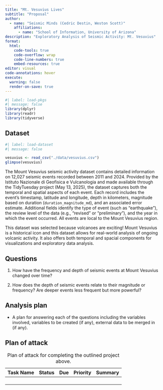 ```yaml
---
title: "Mt. Vesuvius Lives"
subtitle: "Proposal"
author:
  - name: "Seismic Minds (Cedric Destin, Weston Scott)"
    affiliations:
      - name: "School of Information, University of Arizona"
description: "Exploratory Analysis of Seismic Activity: Mt. Vesuvius"
format:
  html:
    code-tools: true
    code-overflow: wrap
    code-line-numbers: true
    embed-resources: true
editor: visual
code-annotations: hover
execute:
  warning: false
  render-on-save: true
---
```


```r
#| label: load-pkgs
#| message: false
library(dplyr)
library(readr)
library(tidyverse)
```

## Dataset

```r
#| label: load-dataset
#| message: false

vesuvius <- read_csv("./data/vesuvius.csv")
glimpse(vesuvius)
```

The Mount Vesuvius seismic activity dataset contains detailed information on 12,027 seismic events recorded between 2011 and 2024. Provided by the Istituto Nazionale di Geofisica e Vulcanologia and made available through the TidyTuesday project (May 13, 2025), the dataset captures both the temporal and spatial aspects of each event. Each record includes the event's timestamp, latitude and longitude, depth in kilometers, magnitude based on duration (`duration_magnitude_md`), and an associated error estimate. Additional fields identify the type of event (such as "earthquake"), the review level of the data (e.g., "revised" or "preliminary"), and the year in which the event occurred. All events are local to the Mount Vesuvius region.

This dataset was selected because volcanoes are exciting! Mount Vesuvius is a historical icon and this dataset allows for real-world analysis of ongoing volcanic activity. It also offers both temporal and spacial components for visualizations and exploratory data analysis.

## Questions

1.  How have the frequency and depth of seismic events at Mount Vesuvius changed over time?

2.  How does the depth of seismic events relate to their magnitude or frequency? Are deeper events less frequent but more powerful?

## Analysis plan

-   A plan for answering each of the questions including the variables involved, variables to be created (if any), external data to be merged in (if any).

## Plan of attack

| Task Name | Status | Due | Priority | Summary |
|-----------|--------|-----|----------|---------|
|           |        |     |          |         |
|           |        |     |          |         |
|           |        |     |          |         |
|           |        |     |          |         |

: Plan of attack for completing the outlined project above.